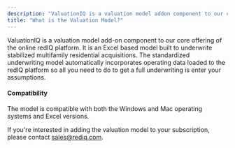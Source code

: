 ```yaml
---
description: "ValuationIQ is a valuation model addon component to our core offering of the online redIQ platform It is an Excel based model built to underwrite stabilized ..."
title: "What is the Valuation Model?"
---
```


ValuationIQ is a valuation model add-on component to our core offering of the online redIQ platform. It is an Excel based model built to underwrite stabilized multifamily residential acquisitions. The standardized underwriting model automatically incorporates operating data loaded to the redIQ platform so all you need to do to get a full underwriting is enter your assumptions.

#### **Compatibility**

The model is compatible with both the Windows <Icon icon="microsoft" iconType="brands" color="#b3b3b3" size={20} /> and Mac <Icon icon="apple" color="b3b3b3" size={22} /> operating systems and Excel versions.

If you're interested in adding the valuation model to your subscription, please contact [sales@rediq.com](mailto:sales@rediq.com).